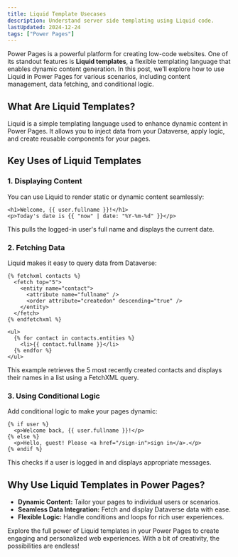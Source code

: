 ```yaml
---
title: Liquid Template Usecases
description: Understand server side templating using Liquid code.
lastUpdated: 2024-12-24
tags: ["Power Pages"]
---
```


Power Pages is a powerful platform for creating low-code websites. One of its standout features is **Liquid templates**, a flexible templating language that enables dynamic content generation. In this post, we’ll explore how to use Liquid in Power Pages for various scenarios, including content management, data fetching, and conditional logic.

## What Are Liquid Templates?

Liquid is a simple templating language used to enhance dynamic content in Power Pages. It allows you to inject data from your Dataverse, apply logic, and create reusable components for your pages.

## Key Uses of Liquid Templates

### 1. Displaying Content

You can use Liquid to render static or dynamic content seamlessly:

```liquid
<h1>Welcome, {{ user.fullname }}!</h1>
<p>Today's date is {{ "now" | date: "%Y-%m-%d" }}</p>
```

This pulls the logged-in user's full name and displays the current date.

### 2. Fetching Data

Liquid makes it easy to query data from Dataverse:

```liquid
{% fetchxml contacts %}
  <fetch top="5">
    <entity name="contact">
      <attribute name="fullname" />
      <order attribute="createdon" descending="true" />
    </entity>
  </fetch>
{% endfetchxml %}

<ul>
  {% for contact in contacts.entities %}
    <li>{{ contact.fullname }}</li>
  {% endfor %}
</ul>
```

This example retrieves the 5 most recently created contacts and displays their names in a list using a FetchXML query.

### 3. Using Conditional Logic

Add conditional logic to make your pages dynamic:

```liquid
{% if user %}
  <p>Welcome back, {{ user.fullname }}!</p>
{% else %}
  <p>Hello, guest! Please <a href="/sign-in">sign in</a>.</p>
{% endif %}
```

This checks if a user is logged in and displays appropriate messages.

## Why Use Liquid Templates in Power Pages?

- **Dynamic Content:** Tailor your pages to individual users or scenarios.
- **Seamless Data Integration:** Fetch and display Dataverse data with ease.
- **Flexible Logic:** Handle conditions and loops for rich user experiences.

Explore the full power of Liquid templates in your Power Pages to create engaging and personalized web experiences. With a bit of creativity, the possibilities are endless!


<Disclaimer />
